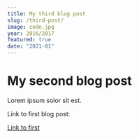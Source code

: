 ```yaml
---
title: My third blog post
slug: /third-post/
image: code.jpg
year: 2016/2017
featured: true
date: "2021-01"
---
```


# My second blog post

Lorem ipsum solor sit est.

Link to first blog post:

[Link to first](/second-post)
